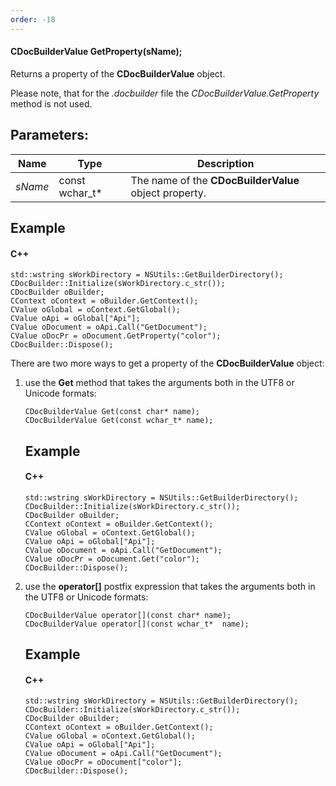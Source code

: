 ```yaml
---
order: -18
---
```

#### CDocBuilderValue GetProperty(sName);

Returns a property of the **CDocBuilderValue** object.

Please note, that for the *.docbuilder* file the *CDocBuilderValue.GetProperty* method is not used.

## Parameters:

| Name    | Type             | Description                                           |
| ------- | ---------------- | ----------------------------------------------------- |
| *sName* | const wchar\_t\* | The name of the **CDocBuilderValue** object property. |

## Example

#### C++

```
std::wstring sWorkDirectory = NSUtils::GetBuilderDirectory();
CDocBuilder::Initialize(sWorkDirectory.c_str());
CDocBuilder oBuilder;
CContext oContext = oBuilder.GetContext();
CValue oGlobal = oContext.GetGlobal();
CValue oApi = oGlobal["Api"];
CValue oDocument = oApi.Call("GetDocument");
CValue oDocPr = oDocument.GetProperty("color");
CDocBuilder::Dispose();
```

There are two more ways to get a property of the **CDocBuilderValue** object:

1. use the **Get** method that takes the arguments both in the UTF8 or Unicode formats:

   ```
   CDocBuilderValue Get(const char* name);
   CDocBuilderValue Get(const wchar_t* name);
   ```

   ## Example

   #### C++

   ```
   std::wstring sWorkDirectory = NSUtils::GetBuilderDirectory();
   CDocBuilder::Initialize(sWorkDirectory.c_str());
   CDocBuilder oBuilder;
   CContext oContext = oBuilder.GetContext();
   CValue oGlobal = oContext.GetGlobal();
   CValue oApi = oGlobal["Api"];
   CValue oDocument = oApi.Call("GetDocument");
   CValue oDocPr = oDocument.Get("color");
   CDocBuilder::Dispose();
   ```

2. use the **operator\[]** postfix expression that takes the arguments both in the UTF8 or Unicode formats:

   ```
   CDocBuilderValue operator[](const char* name);
   CDocBuilderValue operator[](const wchar_t*  name);
   ```

   ## Example

   #### C++

   ```
   std::wstring sWorkDirectory = NSUtils::GetBuilderDirectory();
   CDocBuilder::Initialize(sWorkDirectory.c_str());
   CDocBuilder oBuilder;
   CContext oContext = oBuilder.GetContext();
   CValue oGlobal = oContext.GetGlobal();
   CValue oApi = oGlobal["Api"];
   CValue oDocument = oApi.Call("GetDocument");
   CValue oDocPr = oDocument["color"];
   CDocBuilder::Dispose();
   ```
